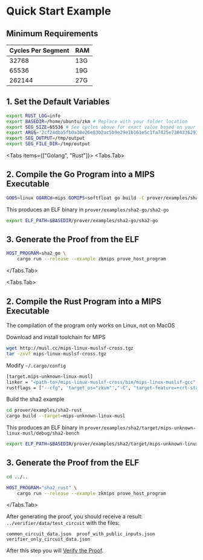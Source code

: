 
# Quick Start Example

## Minimum Requirements

| Cycles Per Segment | RAM |
| ------------------ | --- |
| 32768              | 13G |
| 65536              | 19G |
| 262144             | 27G |

<Steps>

## 1. Set the Default Variables

```bash
export RUST_LOG=info
export BASEDIR=/home/ubuntu/zkm # Replace with your folder location
export SEG_SIZE=65536 # See cycles above for exact value based on your RAM
export ARGS='2cf24dba5fb0a30e26e83b2ac5b9e29e1b161e5c1fa7425e73043362938b9824 hello'
export SEG_OUTPUT=/tmp/output
export SEG_FILE_DIR=/tmp/output
```

<Tabs items={["Golang", "Rust"]}>
<Tabs.Tab>

## 2. Compile the Go Program into a MIPS Executable

```bash
GOOS=linux GOARCH=mips GOMIPS=softfloat go build -C prover/examples/sha2-go
```

This produces an ELF binary in `prover/examples/sha2-go/sha2-go`

```bash
export ELF_PATH=$BASEDIR/prover/examples/sha2-go/sha2-go
```

## 3. Generate the Proof from the ELF

```bash
HOST_PROGRAM=sha2_go \
    cargo run --release --example zkmips prove_host_program
```

</Tabs.Tab>

<Tabs.Tab>

## 2. Compile the Rust Program into a MIPS Executable

<Callout type="warning">
  The compilation of the program only works on Linux, not on MacOS
</Callout>

Download and install toolchain for MIPS

```bash
wget http://musl.cc/mips-linux-muslsf-cross.tgz
tar -zxvf mips-linux-muslsf-cross.tgz
```

Modify `~/.cargo/config`

```bash
[target.mips-unknown-linux-musl]
linker = "<path-to>/mips-linux-muslsf-cross/bin/mips-linux-muslsf-gcc"
rustflags = ["--cfg", 'target_os="zkvm"',"-C", "target-feature=+crt-static", "-C", "link-arg=-g"]
```

Build the sha2 example

```bash
cd prover/examples/sha2-rust
cargo build --target=mips-unknown-linux-musl
```

This produces an ELF binary in `prover/examples/sha2/target/mips-unknown-linux-musl/debug/sha2-bench`

```bash
export ELF_PATH=$BASEDIR/prover/examples/sha2/target/mips-unknown-linux-musl/debug/sha2-rust
```

## 3. Generate the Proof from the ELF

```bash
cd ../..
```

```bash
HOST_PROGRAM="sha2_rust" \
    cargo run --release --example zkmips prove_host_program
```

</Tabs.Tab>
</Tabs>

After generating the proof, you should receive a result: `../verifier/data/test_circuit` with the files:

```
common_circuit_data.json  proof_with_public_inputs.json  verifier_only_circuit_data.json
```

</Steps>

After this step you will [Verify the Proof](../proof-verification-guide/).
